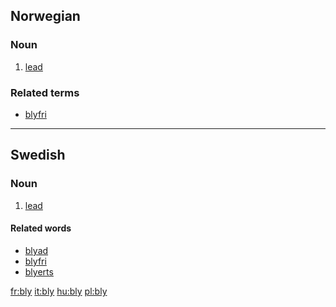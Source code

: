 ==Norwegian==
===Noun===
# [[lead]]
===Related terms===
* [[blyfri]]

----
==Swedish==
===Noun===

# [[lead]]

====Related words====
*[[blyad]]
*[[blyfri]]
*[[blyerts]]

[[fr:bly]]
[[it:bly]]
[[hu:bly]]
[[pl:bly]]